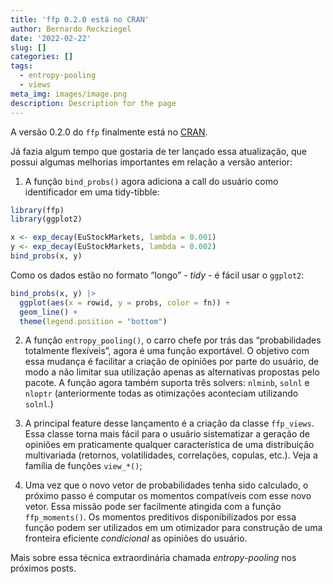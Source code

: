```yaml
---
title: 'ffp 0.2.0 está no CRAN'
author: Bernardo Reckziegel
date: '2022-02-22'
slug: []
categories: []
tags:
  - entropy-pooling
  - views
meta_img: images/image.png
description: Description for the page
---
```


A versão 0.2.0 do `ffp` finalmente está no [CRAN](https://cran.r-project.org/web/packages/ffp/index.html).

Já fazia algum tempo que gostaria de ter lançado essa atualização, que possui algumas melhorias importantes em relação a versão anterior:

1) A função `bind_probs()` agora adiciona a call do usuário como identificador em uma tidy-tibble:

```r
library(ffp)
library(ggplot2)

x <- exp_decay(EuStockMarkets, lambda = 0.001)
y <- exp_decay(EuStockMarkets, lambda = 0.002)
bind_probs(x, y)
```

Como os dados estão no formato "longo" - _tidy_ - é fácil usar o `ggplot2`:

```r
bind_probs(x, y) |> 
  ggplot(aes(x = rowid, y = probs, color = fn)) +
  geom_line() +
  theme(legend.position = "bottom")
```

2) A função `entropy_pooling()`, o carro chefe por trás das "probabilidades totalmente flexíveis", agora é uma função exportável. O objetivo com essa mudança é facilitar a criação de opiniões por parte do usuário, de modo a não limitar sua utilização apenas as alternativas propostas pelo pacote. A função agora também suporta três solvers: `nlminb`, `solnl` e `nloptr` (anteriormente todas as otimizações aconteciam utilizando `solnl`.)

3) A principal feature desse lançamento é a criação da classe `ffp_views`. Essa classe torna mais fácil para o usuário sistematizar a geração de opiniões em praticamente qualquer característica de uma distribuição multivariada (retornos, volatilidades, correlações, copulas, etc.). Veja a família de funções `view_*()`;

4) Uma vez que o novo vetor de probabilidades tenha sido calculado, o próximo passo é computar os momentos compatíveis com esse novo vetor. Essa missão pode ser facilmente atingida com a função `ffp_moments()`. Os momentos preditivos disponibilizados por essa função podem ser utilizados em um otimizador para construção de uma fronteira eficiente _condicional_ as opiniões do usuário.

Mais sobre essa técnica extraordinária chamada _entropy-pooling_ nos próximos posts. 




